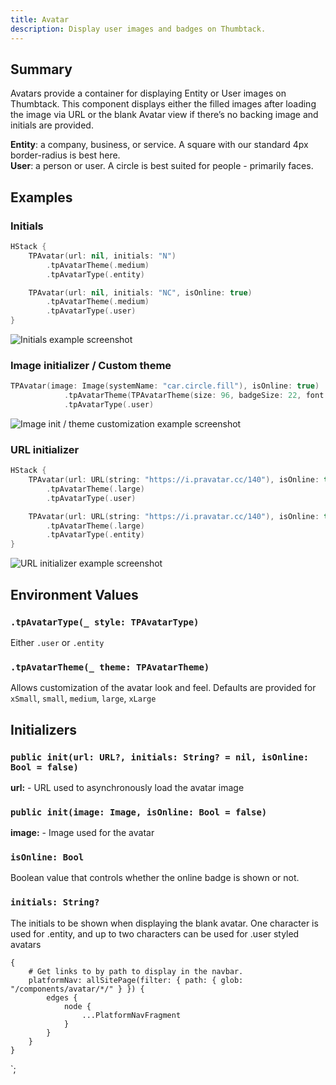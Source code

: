```yaml
---
title: Avatar
description: Display user images and badges on Thumbtack.
---
```



<ComponentHeader data={props.data} />

## Summary

Avatars provide a container for displaying Entity or User images on Thumbtack. This component displays either the filled images after loading the image via URL or the blank Avatar view if there’s no backing image and initials are provided.

<div>
    <b>Entity</b>: a company, business, or service. A square with our standard 4px border-radius is
    best here.
</div>

<div>
    <b>User</b>: a person or user. A circle is best suited for people - primarily faces.
</div>

## Examples

### Initials

```swift
HStack {
    TPAvatar(url: nil, initials: "N")
        .tpAvatarTheme(.medium)
        .tpAvatarType(.entity)

    TPAvatar(url: nil, initials: "NC", isOnline: true)
        .tpAvatarTheme(.medium)
        .tpAvatarType(.user)
}
```

![Initials example screenshot](/img/swiftui/avatar/tpavatar-example-1.png)

### Image initializer / Custom theme

```swift
TPAvatar(image: Image(systemName: "car.circle.fill"), isOnline: true)
            .tpAvatarTheme(TPAvatarTheme(size: 96, badgeSize: 22, font: .callout))
            .tpAvatarType(.user)
```

![Image init / theme customization example screenshot](/img/swiftui/avatar/tpavatar-example-2.png)

### URL initializer

```swift
HStack {
    TPAvatar(url: URL(string: "https://i.pravatar.cc/140"), isOnline: true)
        .tpAvatarTheme(.large)
        .tpAvatarType(.user)

    TPAvatar(url: URL(string: "https://i.pravatar.cc/140"), isOnline: true)
        .tpAvatarTheme(.large)
        .tpAvatarType(.entity)
}
```

![URL initializer example screenshot](/img/swiftui/avatar/tpavatar-example-3.png)

## Environment Values

### `.tpAvatarType(_ style: TPAvatarType)`

Either `.user` or `.entity`

### `.tpAvatarTheme(_ theme: TPAvatarTheme)`

Allows customization of the avatar look and feel. Defaults are provided for `xSmall`, `small`, `medium`, `large`, `xLarge`

## Initializers

### `public init(url: URL?, initials: String? = nil, isOnline: Bool = false)`

**url:** - URL used to asynchronously load the avatar image

### `public init(image: Image, isOnline: Bool = false)`

**image:** - Image used for the avatar

### `isOnline: Bool`

Boolean value that controls whether the online badge is shown or not.

### `initials: String?`

The initials to be shown when displaying the blank avatar. One character is used for .entity, and up to two characters can be used for .user styled avatars

    {
        # Get links to by path to display in the navbar.
        platformNav: allSitePage(filter: { path: { glob: "/components/avatar/*/" } }) {
            edges {
                node {
                    ...PlatformNavFragment
                }
            }
        }
    }
`;
